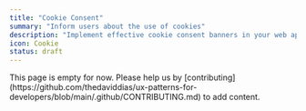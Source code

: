 ```yaml
---
title: "Cookie Consent"
summary: "Inform users about the use of cookies"
description: "Implement effective cookie consent banners in your web applications. Learn best practices for GDPR compliance, user privacy, and consent management."
icon: Cookie
status: draft
---
```


<Callout type="warning">
  This page is empty for now. Please help us by
  [contributing](https://github.com/thedaviddias/ux-patterns-for-developers/blob/main/.github/CONTRIBUTING.md)
  to add content.
</Callout>
